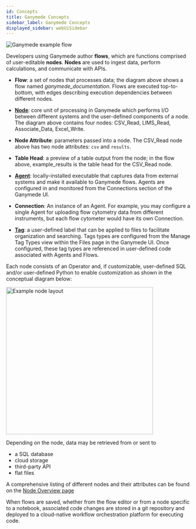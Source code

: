 ```yaml
---
id: Concepts
title: Ganymede Concepts
sidebar_label: Ganymede Concepts
displayed_sidebar: webUiSidebar
---
```


![Ganymede example flow](https://ganymede-bio.mo.cloudinary.net/apiServer/FlowImageExpanded_20240331.png)

Developers using Ganymede author **flows**, which are functions comprised of user-editable **nodes**.  **Nodes** are used to ingest data, perform calculations, and communicate with APIs.

- **Flow**: a set of nodes that processes data; the diagram above shows a flow named _ganymede_documentation_.  Flows are executed top-to-bottom, with edges describing execution dependencies between different nodes.  
- [**Node**](./nodes/Overview.mdx): core unit of processing in Ganymede which performs I/O between different systems and the user-defined components of a node.  The diagram above contains four nodes: CSV_Read, LIMS_Read, Associate_Data, Excel_Write.
- **Node Attribute**: parameters passed into a node.  The CSV_Read node above has two node attributes: `csv` and `results`.
- **Table Head**: a preview of a table output from the node; in the flow above, example_results is the table head for the CSV_Read node.

- [**Agent**](./connectivity/Agent.mdx): locally-installed executable that captures data from external systems and make it available to Ganymede flows.  Agents are configured in and monitored from the Connections section of the Ganymede UI.
- **Connection**: An instance of an Agent.  For example, you may configure a single Agent for uploading flow cytometry data from different instruments, but each flow cytometer would have its own Connection.

- [**Tag**](./connectivity/Tags.mdx): a user-defined label that can be applied to files to facilitate organization and searching.  Tags types are configured from the Manage Tag Types view within the Files page in the Ganymede UI.  Once configured, these tag types are referenced in user-defined code associated with Agents and Flows.

Each node consists of an Operator and, if customizable, user-defined SQL and/or user-defined Python to enable customization as shown in the conceptual diagram below:

<div class="text--center">
  <img width="400" alt="Example node layout" src="https://ganymede-bio.mo.cloudinary.net/apiServer/Operator_Conceptual_Layout_20230828.png" />
</div>

Depending on the node, data may be retrieved from or sent to 
  - a SQL database
  - cloud storage 
  - third-party API 
  - flat files

A comprehensive listing of different nodes and their attributes can be found on the [Node Overview page](./nodes/NodeOverview)

When flows are saved, whether from the flow editor or from a node specific to a notebook, associated code changes are stored in a git repository and deployed to a cloud-native workflow orchestration platform for executing code.  
  
